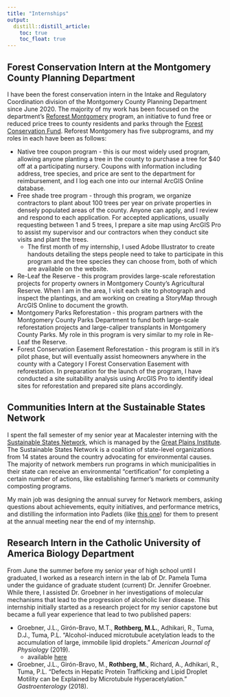 ```yaml
---
title: "Internships"
output:
  distill::distill_article:
    toc: true
    toc_float: true
---
```


## Forest Conservation Intern at the Montgomery County Planning Department

I have been the forest conservation intern in the Intake and Regulatory Coordination division of the Montgomery County Planning Department since June 2020. The majority of my work has been focused on the department's [Reforest Montgomery](montgomeryplanning.org/reforest) program, an initiative to fund free or reduced price trees to county residents and parks through the [Forest Conservation Fund](https://montgomeryplanning.org/planning/environment/forest-conservation-and-trees/forest-conservation-fund/). Reforest Montgomery has five subprograms, and my roles in each have been as follows:

* Native tree coupon program - this is our most widely used program, allowing anyone planting a tree in the county to purchase a tree for $40 off at a participating nursery. Coupons with information including address, tree species, and price are sent to the department for reimbursement, and I log each one into our internal ArcGIS Online database.
* Free shade tree program - through this program, we organize contractors to plant about 100 trees per year on private properties in densely populated areas of the county. Anyone can apply, and I review and respond to each application. For accepted applications, usually requesting between 1 and 5 trees, I prepare a site map using ArcGIS Pro to assist my supervisor and our contractors when they conduct site visits and plant the trees. 
  * The first month of my internship, I used Adobe Illustrator to create handouts detailing the steps people need to take to participate in this program and the tree species they can choose from, both of which are available on the website.
* Re-Leaf the Reserve - this program provides large-scale reforestation projects for property owners in Montgomery County's Agricultural Reserve. When I am in the area, I visit each site to photograph and inspect the plantings, and am working on creating a StoryMap through ArcGIS Online to document the growth.
* Montgomery Parks Reforestation - this program partners with the Montgomery County Parks Department to fund both large-scale reforestation projects and large-caliper transplants in Montgomery County Parks. My role in this program is very similar to my role in Re-Leaf the Reserve.
* Forest Conservation Easement Reforestation - this program is still in it's pilot phase, but will eventually assist homeowners anywhere in the county with a Category I Forest Conservation Easement with reforestation. In preparation for the launch of the program, I have conducted a site suitability analysis using ArcGIS Pro to identify ideal sites for reforestation and prepared site plans accordingly.


## Communities Intern at the Sustainable States Network

I spent the fall semester of my senior year at Macalester interning with the [Sustainable States Network](https://www.sustainablestates.net/), which is managed by the [Great Plains Institute](https://betterenergy.org/). The Sustainable States Network is a coalition of state-level organizations from 14 states around the country advocating for environmental causes. The majority of network members run programs in which municipalities in their state can receive an environmental "certification" for completing a certain number of actions, like establishing farmer's markets or community composting programs.

My main job was designing the annual survey for Network members, asking questions about achievements, equity initiatives, and performance metrics, and distilling the information into Padlets (like [this one](https://greatplainsinstitute.padlet.org/kacuna3/i7jzkzbnw14d6xwl)) for them to present at the annual meeting near the end of my internship. 

## Research Intern in the Catholic University of America Biology Department

From June the summer before my senior year of high school until I graduated, I worked as a research intern in the lab of Dr. Pamela Tuma under the guidance of graduate student (current) Dr. Jennifer Groebner. While there, I assisted Dr. Groebner in her investigations of molecular mechanisms that lead to the progression of alcoholic liver disease. This internship initially started as a research project for my senior capstone but became a full year experience that lead to two published papers:

* Groebner, J.L., Girón-Bravo, M.T., **Rothberg, M.L.**, Adhikari, R., Tuma, D.J., Tuma, P.L. “Alcohol-induced microtubule acetylation leads to the accumulation of large, immobile lipid droplets.” *American Journal of Physiology* (2019).
  * available [here](https://journals.physiology.org/doi/full/10.1152/ajpgi.00026.2019)
* Groebner, J.L., Girón-Bravo, M., **Rothberg, M.**, Richard, A., Adhikari, R., Tuma, P.L. “Defects in Hepatic Protein Trafficking and Lipid Droplet Motility can be Explained by Microtubule Hyperacetylation.” *Gastroenterology* (2018).

